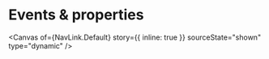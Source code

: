 
<Meta of={NavLink} name="Events & properties" />

# Events & properties

<Canvas
  of={NavLink.Default}
  story={{ inline: true }}
  sourceState="shown"
  type="dynamic"
/>

<Controls of={NavLink.Default} sort="requiredFirst" />